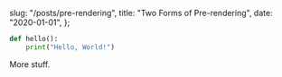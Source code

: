
  slug: "/posts/pre-rendering",
  title: "Two Forms of Pre-rendering",
  date: "2020-01-01",
};


```python
def hello():
    print("Hello, World!")
```

<Semiotic />

More stuff.
